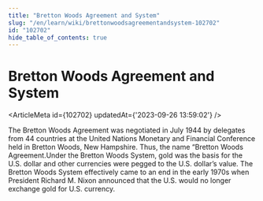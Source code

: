 ```yaml
---
title: "Bretton Woods Agreement and System"
slug: "/en/learn/wiki/brettonwoodsagreementandsystem-102702"
id: "102702"
hide_table_of_contents: true
---
```



# Bretton Woods Agreement and System

<ArticleMeta id={102702} updatedAt={'2023-09-26 13:59:02'} />
<div className='border-solid border-b border-t-0 my-4 border-[var(--ifm-color-gray-300)]' />

The Bretton Woods Agreement was negotiated in July 1944 by delegates from 44 countries at the United Nations Monetary and Financial Conference held in Bretton Woods, New Hampshire. Thus, the name “Bretton Woods Agreement.Under the Bretton Woods System, gold was the basis for the U.S. dollar and other currencies were pegged to the U.S. dollar’s value. The Bretton Woods System effectively came to an end in the early 1970s when President Richard M. Nixon announced that the U.S. would no longer exchange gold for U.S. currency.
